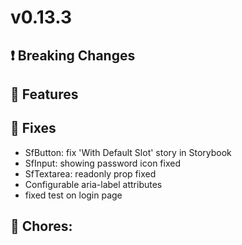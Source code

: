
<Meta title="Releases/v0.13.x - Latest/v0.13.3 - Latest/Change log" />

# v0.13.3

## ❗ Breaking Changes


## 🚀 Features


## 🐛 Fixes

- SfButton: fix 'With Default Slot' story in Storybook
- SfInput: showing password icon fixed
- SfTextarea: readonly prop fixed
- Configurable aria-label attributes
- fixed test on login page 

## 🧹 Chores:
